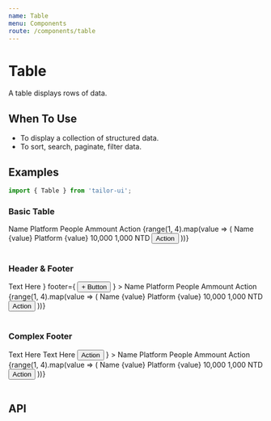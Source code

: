 ```yaml
---
name: Table
menu: Components
route: /components/table
---
```



# Table

A table displays rows of data.

## When To Use

- To display a collection of structured data.
- To sort, search, paginate, filter data.

## Examples

```js
import { Table } from 'tailor-ui';
```

### Basic Table

<Playground>
  <Box width="100%" height="100%" borderRadius="xl" bg="#eef0f5" p="4">
    <Table>
      <Table.Head>
        <Table.HeadColumn>Name</Table.HeadColumn>
        <Table.HeadColumn>Platform</Table.HeadColumn>
        <Table.HeadColumn>People</Table.HeadColumn>
        <Table.HeadColumn>Ammount</Table.HeadColumn>
        <Table.HeadColumn>Action</Table.HeadColumn>
      </Table.Head>
      <Table.Body>
        {range(1, 4).map(value => (
          <Table.Row key={value}>
            <Table.Column>Name {value}</Table.Column>
            <Table.Column>Platform {value}</Table.Column>
            <Table.Column>10,000</Table.Column>
            <Table.Column>1,000 NTD</Table.Column>
            <Table.Column>
              <Button variant="primary-invert">Action</Button>
            </Table.Column>
          </Table.Row>
        ))}
      </Table.Body>
    </Table>
  </Box>
</Playground>

### Header & Footer

<Playground>
  <Box width="100%" height="100%" borderRadius="xl" bg="#eef0f5" p="4">
    <Table
      header={
        <Space py="24px" px="4">
          <Heading.h4>Text Here</Heading.h4>
        </Space>
      }
      footer={
        <Space py="24px" px="4">
          <Button variant="regular">+ Button</Button>
        </Space>
      }
    >
      <Table.Head>
        <Table.HeadColumn>Name</Table.HeadColumn>
        <Table.HeadColumn>Platform</Table.HeadColumn>
        <Table.HeadColumn>People</Table.HeadColumn>
        <Table.HeadColumn>Ammount</Table.HeadColumn>
        <Table.HeadColumn>Action</Table.HeadColumn>
      </Table.Head>
      <Table.Body>
        {range(1, 4).map(value => (
          <Table.Row key={value}>
            <Table.Column>Name {value}</Table.Column>
            <Table.Column>Platform {value}</Table.Column>
            <Table.Column>10,000</Table.Column>
            <Table.Column>1,000 NTD</Table.Column>
            <Table.Column>
              <Button variant="primary-invert">Action</Button>
            </Table.Column>
          </Table.Row>
        ))}
      </Table.Body>
    </Table>
  </Box>
</Playground>

### Complex Footer

<Playground>
  <Box width="100%" height="100%" borderRadius="xl" bg="#eef0f5" p="4">
    <Table
      footer={
        <div>
          <Flex
            justifyContent="flex-end"
            alignItems="center"
            height="80px"
            px="4"
          >
            <Space>
              <Heading.h3>Text Here</Heading.h3>
              <Heading.h3>Text Here</Heading.h3>
            </Space>
          </Flex>
          <Flex
            bg="primary"
            justifyContent="flex-end"
            alignItems="center"
            height="80px"
            px="4"
          >
            <Button variant="primary-invert" rounded>
              Action
            </Button>
          </Flex>
        </div>
      }
    >
      <Table.Head>
        <Table.HeadColumn>Name</Table.HeadColumn>
        <Table.HeadColumn>Platform</Table.HeadColumn>
        <Table.HeadColumn>People</Table.HeadColumn>
        <Table.HeadColumn>Ammount</Table.HeadColumn>
        <Table.HeadColumn>Action</Table.HeadColumn>
      </Table.Head>
      <Table.Body>
        {range(1, 4).map(value => (
          <Table.Row key={value}>
            <Table.Column>Name {value}</Table.Column>
            <Table.Column>Platform {value}</Table.Column>
            <Table.Column>10,000</Table.Column>
            <Table.Column>1,000 NTD</Table.Column>
            <Table.Column>
              <Button variant="primary-invert">Action</Button>
            </Table.Column>
          </Table.Row>
        ))}
      </Table.Body>
    </Table>
  </Box>
</Playground>

## API

<PropsTable of={Table} />
